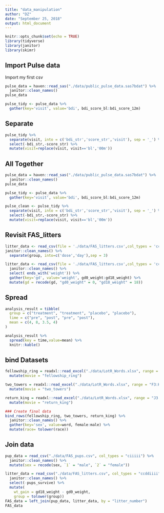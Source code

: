 ```yaml
---
title: "data_manipulation"
author: "DZ"
date: "September 25, 2018"
output: html_document
---
```


```r
knitr::opts_chunk$set(echo = TRUE)
library(tidyverse)
library(janitor)
library(skimr)
```

## Import Pulse data

Import my first csv

```r
pulse_data = haven::read_sas("./data/public_pulse_data.sas7bdat") %>%
  janitor::clean_names()
pulse_data

pulse_tidy <- pulse_data %>% 
  gather(key='visit', value='bdi', bdi_score_bl:bdi_score_12m)
```

## Separate
```r
pulse_tidy %>% 
  separate(visit, into = c('bdi_str','score_str','visit'), sep = '_') %>% 
  select(-bdi_str,-score_str) %>% 
  mutate(visit=replace(visit, visit=='bl','00m'))
```

## All Together
```r
pulse_data = haven::read_sas("./data/public_pulse_data.sas7bdat") %>%
  janitor::clean_names()
pulse_data

pulse_tidy <- pulse_data %>% 
  gather(key='visit', value='bdi', bdi_score_bl:bdi_score_12m)

pulse_clean <- pulse_tidy %>% 
  separate(visit, into = c('bdi_str','score_str','visit'), sep = '_') %>% 
  select(-bdi_str,-score_str) %>% 
  mutate(visit=replace(visit, visit=='bl','00m'))
```

## Revisit FAS_litters
```r
litter_data <- read_csv(file = './data/FAS_litters.csv',col_types = 'ccddiiii') %>% 
janitor::clean_names() %>% 
  separate(group, into=c('dose','day'),sep = 3) 

litter_data <- read_csv(file = './data/FAS_litters.csv',col_types = 'ccddiiii') %>% 
  janitor::clean_names() %>% 
  select( ends_with('weight')) %>% 
  gather(key='gd', value='weight', gd0_weight:gd18_weight) %>% 
  mutate(gd = recode(gd, "gd0_weight" = 0, "gd18_weight" = 18))

```


## Spread
```r
analysis_result = tibble(
  group = c("treatment", "treatment", "placebo", "placebo"),
  time = c("pre", "post", "pre", "post"),
  mean = c(4, 8, 3.5, 4)
)

analysis_result %>% 
  spread(key = time,value=mean) %>% 
  knitr::kable()

```

## bind Datasets
```r
fellowship_ring = readxl::read_excel("./data/LotR_Words.xlsx", range = "B3:D6") %>%
  mutate(movie = "fellowship_ring")

two_towers = readxl::read_excel("./data/LotR_Words.xlsx", range = "F3:H6") %>%
  mutate(movie = "two_towers")

return_king = readxl::read_excel("./data/LotR_Words.xlsx", range = "J3:L6") %>%
  mutate(movie = "return_king")

### Create final data
bind_rows(fellowship_ring, two_towers, return_king) %>% 
  janitor::clean_names() %>% 
  gather(key='sex', value=word, female:male) %>% 
  mutate(race= tolower(race))

```

## Join data
```r
pup_data = read_csv("./data/FAS_pups.csv", col_types = "ciiiii") %>%
  janitor::clean_names() %>%
  mutate(sex = recode(sex, `1` = "male", `2` = "female")) 

litter_data = read_csv("./data/FAS_litters.csv", col_types = "ccddiiii") %>%
  janitor::clean_names() %>%
  select(-pups_survive) %>%
  mutate(
    wt_gain = gd18_weight - gd0_weight,
    group = tolower(group))
FAS_data = left_join(pup_data, litter_data, by = "litter_number")
FAS_data
```

